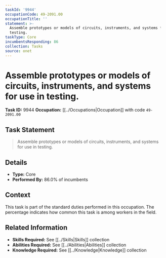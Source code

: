 ```yaml
---
taskId: '9944'
occupationCode: 49-2091.00
occupationTitle: ''
statement: >-
  Assemble prototypes or models of circuits, instruments, and systems for use in
  testing.
taskType: Core
incumbentsResponding: 86
collection: Tasks
source: onet
---
```

# Assemble prototypes or models of circuits, instruments, and systems for use in testing.

**Task ID:** 9944
**Occupation:** [[../Occupations|Occupation]] with code `49-2091.00`

## Task Statement

> Assemble prototypes or models of circuits, instruments, and systems for use in testing.

## Details

- **Type:** Core
- **Performed By:** 86.0% of incumbents

## Context

This task is part of the standard duties performed in this occupation. The percentage indicates how common this task is among workers in the field.

## Related Information

- **Skills Required:** See [[../Skills|Skills]] collection
- **Abilities Required:** See [[../Abilities|Abilities]] collection
- **Knowledge Required:** See [[../Knowledge|Knowledge]] collection
